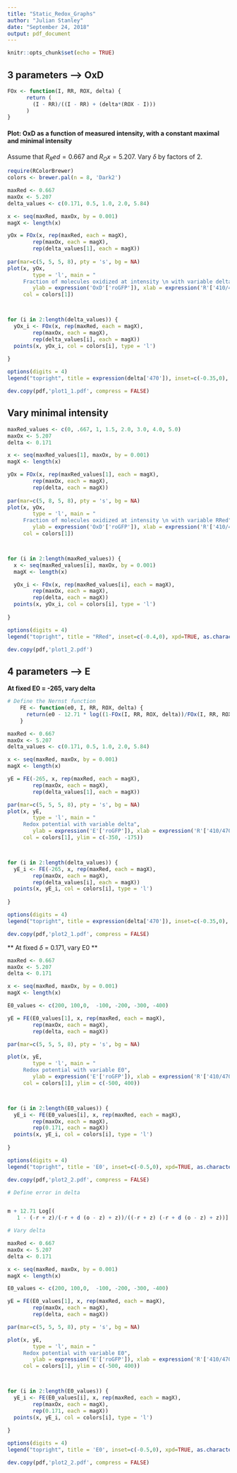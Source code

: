 ---
title: "Static_Redox_Graphs"
author: "Julian Stanley"
date: "September 24, 2018"
output: pdf_document
---

```{r setup, include=FALSE}
knitr::opts_chunk$set(echo = TRUE)
```

## 3 parameters --> OxD

```{r}
FOx <- function(I, RR, ROX, delta) {
      return (
        (I - RR)/((I - RR) + (delta*(ROX - I)))
      )
}
``` 

#### Plot: OxD as a function of measured intensity, with a constant maximal and minimal intensity

Assume that $R_Red = 0.667$ and $R_Ox = 5.207$. Vary $\delta$ by factors of 2. 


```{r}
require(RColorBrewer)
colors <- brewer.pal(n = 8, 'Dark2')

maxRed <- 0.667
maxOx <- 5.207
delta_values <- c(0.171, 0.5, 1.0, 2.0, 5.84)

x <- seq(maxRed, maxOx, by = 0.001)
magX <- length(x)

yOx = FOx(x, rep(maxRed, each = magX), 
        rep(maxOx, each = magX), 
        rep(delta_values[1], each = magX))
     
par(mar=c(5, 5, 5, 8), pty = 's', bg = NA)   
plot(x, yOx,
        type = 'l', main = "
     Fraction of molecules oxidized at intensity \n with variable delta",
        ylab = expression('OxD'['roGFP']), xlab = expression('R'['410/470']),
     col = colors[1])



for (i in 2:length(delta_values)) {
  yOx_i <- FOx(x, rep(maxRed, each = magX), 
        rep(maxOx, each = magX), 
        rep(delta_values[i], each = magX))
  points(x, yOx_i, col = colors[i], type = 'l')
  
}

options(digits = 4)
legend("topright", title = expression(delta['470']), inset=c(-0.35,0), xpd=TRUE, as.character(format(delta_values, nsmall = 3)), pch = rep(19, each = 6), col = colors[1:length(delta_values)])

dev.copy(pdf,'plot1_1.pdf', compress = FALSE)
```

## Vary minimal intensity
```{r}
maxRed_values <- c(0, .667, 1, 1.5, 2.0, 3.0, 4.0, 5.0)
maxOx <- 5.207
delta <- 0.171

x <- seq(maxRed_values[1], maxOx, by = 0.001)
magX <- length(x)

yOx = FOx(x, rep(maxRed_values[1], each = magX), 
        rep(maxOx, each = magX), 
        rep(delta, each = magX))
     
par(mar=c(5, 8, 5, 8), pty = 's', bg = NA)   
plot(x, yOx,
        type = 'l', main = "
     Fraction of molecules oxidized at intensity \n with variable RRed",
        ylab = expression('OxD'['roGFP']), xlab = expression('R'['410/470']),
     col = colors[1])



for (i in 2:length(maxRed_values)) {
  x <- seq(maxRed_values[i], maxOx, by = 0.001)
  magX <- length(x)

  yOx_i <- FOx(x, rep(maxRed_values[i], each = magX), 
        rep(maxOx, each = magX), 
        rep(delta, each = magX))
  points(x, yOx_i, col = colors[i], type = 'l')
  
}

options(digits = 4)
legend("topright", title = "RRed", inset=c(-0.4,0), xpd=TRUE, as.character(format(maxRed_values, nsmall = 2)), pch = rep(19, each = 6), col = colors[1:length(maxRed_values)])

dev.copy(pdf,'plot1_2.pdf')
```

## 4 parameters --> E

**At fixed E0 = -265, vary delta**

```{r}
# Define the Nernst function
    FE <- function(e0, I, RR, ROX, delta) {
      return(e0 - 12.71 * log((1-FOx(I, RR, ROX, delta))/FOx(I, RR, ROX, delta)))
    }

``` 

```{r}
maxRed <- 0.667
maxOx <- 5.207
delta_values <- c(0.171, 0.5, 1.0, 2.0, 5.84)

x <- seq(maxRed, maxOx, by = 0.001)
magX <- length(x)

yE = FE(-265, x, rep(maxRed, each = magX), 
        rep(maxOx, each = magX), 
        rep(delta_values[1], each = magX))

par(mar=c(5, 5, 5, 8), pty = 's', bg = NA)   
plot(x, yE,
        type = 'l', main = "
     Redox potential with variable delta",
        ylab = expression('E'['roGFP']), xlab = expression('R'['410/470']),
     col = colors[1], ylim = c(-350, -175))



for (i in 2:length(delta_values)) {
  yE_i <- FE(-265, x, rep(maxRed, each = magX), 
        rep(maxOx, each = magX), 
        rep(delta_values[i], each = magX))
  points(x, yE_i, col = colors[i], type = 'l')
  
}

options(digits = 4)
legend("topright", title = expression(delta['470']), inset=c(-0.35,0), xpd=TRUE, as.character(format(delta_values, nsmall = 3)), pch = rep(19, each = 6), col = colors[1:6])

dev.copy(pdf,'plot2_1.pdf', compress = FALSE)

```

** At fixed $\delta$ = 0.171, vary E0 **


```{r}
maxRed <- 0.667
maxOx <- 5.207
delta <- 0.171

x <- seq(maxRed, maxOx, by = 0.001)
magX <- length(x)

E0_values <- c(200, 100,0,  -100, -200, -300, -400)

yE = FE(E0_values[1], x, rep(maxRed, each = magX), 
        rep(maxOx, each = magX), 
        rep(delta, each = magX))

par(mar=c(5, 5, 5, 8), pty = 's', bg = NA) 

plot(x, yE,
        type = 'l', main = "
     Redox potential with variable E0",
        ylab = expression('E'['roGFP']), xlab = expression('R'['410/470']),
     col = colors[1], ylim = c(-500, 400))



for (i in 2:length(E0_values)) {
  yE_i <- FE(E0_values[i], x, rep(maxRed, each = magX), 
        rep(maxOx, each = magX), 
        rep(0.171, each = magX))
  points(x, yE_i, col = colors[i], type = 'l')
  
}

options(digits = 4)
legend("topright", title = 'E0', inset=c(-0.5,0), xpd=TRUE, as.character(format(E0_values, nsmall = 3)), pch = rep(19, each = length(E0_values)), col = colors[1:length(E0_values)])

dev.copy(pdf,'plot2_2.pdf', compress = FALSE)

```




```{r}
# Define error in delta


m + 12.71 Log[(
   1 - (-r + z)/(-r + d (o - z) + z))/((-r + z) (-r + d (o - z) + z))]
```

```{r}

# Vary delta

maxRed <- 0.667
maxOx <- 5.207
delta <- 0.171

x <- seq(maxRed, maxOx, by = 0.001)
magX <- length(x)

E0_values <- c(200, 100,0,  -100, -200, -300, -400)

yE = FE(E0_values[1], x, rep(maxRed, each = magX), 
        rep(maxOx, each = magX), 
        rep(delta, each = magX))

par(mar=c(5, 5, 5, 8), pty = 's', bg = NA) 

plot(x, yE,
        type = 'l', main = "
     Redox potential with variable E0",
        ylab = expression('E'['roGFP']), xlab = expression('R'['410/470']),
     col = colors[1], ylim = c(-500, 400))



for (i in 2:length(E0_values)) {
  yE_i <- FE(E0_values[i], x, rep(maxRed, each = magX), 
        rep(maxOx, each = magX), 
        rep(0.171, each = magX))
  points(x, yE_i, col = colors[i], type = 'l')
  
}

options(digits = 4)
legend("topright", title = 'E0', inset=c(-0.5,0), xpd=TRUE, as.character(format(E0_values, nsmall = 3)), pch = rep(19, each = length(E0_values)), col = colors[1:length(E0_values)])

dev.copy(pdf,'plot2_2.pdf', compress = FALSE)




```